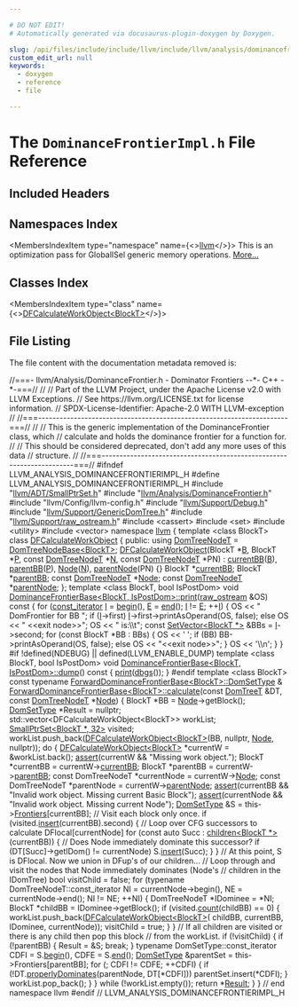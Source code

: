 ```yaml
---

# DO NOT EDIT!
# Automatically generated via docusaurus-plugin-doxygen by Doxygen.

slug: /api/files/include/include/llvm/include/llvm/analysis/dominancefrontierimpl-h
custom_edit_url: null
keywords:
  - doxygen
  - reference
  - file

---
```





# The `DominanceFrontierImpl.h` File Reference

<DoxygenPage pluginConfig={pluginConfig}>



## Included Headers

<IncludesList>
<IncludesListItem
  filePath="llvm/ADT/SmallPtrSet.h"
  permalink="/docs/api/files/include/include/llvm/include/llvm/adt/smallptrset-h"
  isLocal="true" />
<IncludesListItem
  filePath="llvm/Analysis/DominanceFrontier.h"
  permalink="/docs/api/files/include/include/llvm/include/llvm/analysis/dominancefrontier-h"
  isLocal="true" />
<IncludesListItem
  filePath="llvm/Config/llvm-config.h"
  permalink=""
  isLocal="true" />
<IncludesListItem
  filePath="llvm/Support/Debug.h"
  permalink="/docs/api/files/include/include/llvm/include/llvm/support/debug-h"
  isLocal="true" />
<IncludesListItem
  filePath="llvm/Support/GenericDomTree.h"
  permalink="/docs/api/files/include/include/llvm/include/llvm/support/genericdomtree-h"
  isLocal="true" />
<IncludesListItem
  filePath="llvm/Support/raw_ostream.h"
  permalink="/docs/api/files/include/include/llvm/include/llvm/support/raw-ostream-h"
  isLocal="true" />
<IncludesListItem
  filePath="cassert"
  permalink=""
  isLocal="false" />
<IncludesListItem
  filePath="set"
  permalink=""
  isLocal="false" />
<IncludesListItem
  filePath="utility"
  permalink=""
  isLocal="false" />
<IncludesListItem
  filePath="vector"
  permalink=""
  isLocal="false" />
</IncludesList>

## Namespaces Index

<MembersIndex>

<MembersIndexItem
  type="namespace"
  name={<><a href="/docs/api/namespaces/llvm">llvm</a></>}>
This is an optimization pass for GlobalISel generic memory operations. <a href="/docs/api/namespaces/llvm/#details">More...</a>
</MembersIndexItem>

</MembersIndex>

## Classes Index

<MembersIndex>

<MembersIndexItem
  type="class"
  name={<><a href="/docs/api/classes/llvm/dfcalculateworkobject">DFCalculateWorkObject&lt;BlockT&gt;</a></>}>
</MembersIndexItem>

</MembersIndex>


## File Listing

The file content with the documentation metadata removed is:

<ProgramListing>

<Link id="l00001" /><CodeLine lineNumber="1"><span class="doxyHighlightComment">//===- llvm/Analysis/DominanceFrontier.h - Dominator Frontiers --&#42;- C++ -&#42;-===//</span></CodeLine>
<Link id="l00002" /><CodeLine lineNumber="2"><span class="doxyHighlightComment">//</span></CodeLine>
<Link id="l00003" /><CodeLine lineNumber="3"><span class="doxyHighlightComment">// Part of the LLVM Project, under the Apache License v2.0 with LLVM Exceptions.</span></CodeLine>
<Link id="l00004" /><CodeLine lineNumber="4"><span class="doxyHighlightComment">// See https://llvm.org/LICENSE.txt for license information.</span></CodeLine>
<Link id="l00005" /><CodeLine lineNumber="5"><span class="doxyHighlightComment">// SPDX-License-Identifier: Apache-2.0 WITH LLVM-exception</span></CodeLine>
<Link id="l00006" /><CodeLine lineNumber="6"><span class="doxyHighlightComment">//</span></CodeLine>
<Link id="l00007" /><CodeLine lineNumber="7"><span class="doxyHighlightComment">//===----------------------------------------------------------------------===//</span></CodeLine>
<Link id="l00008" /><CodeLine lineNumber="8"><span class="doxyHighlightComment">//</span></CodeLine>
<Link id="l00009" /><CodeLine lineNumber="9"><span class="doxyHighlightComment">// This is the generic implementation of the DominanceFrontier class, which</span></CodeLine>
<Link id="l00010" /><CodeLine lineNumber="10"><span class="doxyHighlightComment">// calculate and holds the dominance frontier for a function for.</span></CodeLine>
<Link id="l00011" /><CodeLine lineNumber="11"><span class="doxyHighlightComment">//</span></CodeLine>
<Link id="l00012" /><CodeLine lineNumber="12"><span class="doxyHighlightComment">// This should be considered deprecated, don&#39;t add any more uses of this data</span></CodeLine>
<Link id="l00013" /><CodeLine lineNumber="13"><span class="doxyHighlightComment">// structure.</span></CodeLine>
<Link id="l00014" /><CodeLine lineNumber="14"><span class="doxyHighlightComment">//</span></CodeLine>
<Link id="l00015" /><CodeLine lineNumber="15"><span class="doxyHighlightComment">//===----------------------------------------------------------------------===//</span></CodeLine>
<Link id="l00016" /><CodeLine lineNumber="16"></CodeLine>
<Link id="l00017" /><CodeLine lineNumber="17"><span class="doxyHighlightPreprocessor">#ifndef LLVM&#95;ANALYSIS&#95;DOMINANCEFRONTIERIMPL&#95;H</span></CodeLine>
<Link id="l00018" /><CodeLine lineNumber="18"><span class="doxyHighlightPreprocessor">#define LLVM&#95;ANALYSIS&#95;DOMINANCEFRONTIERIMPL&#95;H</span></CodeLine>
<Link id="l00019" /><CodeLine lineNumber="19"></CodeLine>
<Link id="l00020" /><CodeLine lineNumber="20"><span class="doxyHighlightPreprocessor">#include &quot;<a href="/docs/api/files/include/include/llvm/include/llvm/adt/smallptrset-h">llvm/ADT/SmallPtrSet.h</a>&quot;</span></CodeLine>
<Link id="l00021" /><CodeLine lineNumber="21"><span class="doxyHighlightPreprocessor">#include &quot;<a href="/docs/api/files/include/include/llvm/include/llvm/analysis/dominancefrontier-h">llvm/Analysis/DominanceFrontier.h</a>&quot;</span></CodeLine>
<Link id="l00022" /><CodeLine lineNumber="22"><span class="doxyHighlightPreprocessor">#include &quot;llvm/Config/llvm-config.h&quot;</span></CodeLine>
<Link id="l00023" /><CodeLine lineNumber="23"><span class="doxyHighlightPreprocessor">#include &quot;<a href="/docs/api/files/include/include/llvm/include/llvm/support/debug-h">llvm/Support/Debug.h</a>&quot;</span></CodeLine>
<Link id="l00024" /><CodeLine lineNumber="24"><span class="doxyHighlightPreprocessor">#include &quot;<a href="/docs/api/files/include/include/llvm/include/llvm/support/genericdomtree-h">llvm/Support/GenericDomTree.h</a>&quot;</span></CodeLine>
<Link id="l00025" /><CodeLine lineNumber="25"><span class="doxyHighlightPreprocessor">#include &quot;<a href="/docs/api/files/include/include/llvm/include/llvm/support/raw-ostream-h">llvm/Support/raw&#95;ostream.h</a>&quot;</span></CodeLine>
<Link id="l00026" /><CodeLine lineNumber="26"><span class="doxyHighlightPreprocessor">#include &lt;cassert&gt;</span></CodeLine>
<Link id="l00027" /><CodeLine lineNumber="27"><span class="doxyHighlightPreprocessor">#include &lt;set&gt;</span></CodeLine>
<Link id="l00028" /><CodeLine lineNumber="28"><span class="doxyHighlightPreprocessor">#include &lt;utility&gt;</span></CodeLine>
<Link id="l00029" /><CodeLine lineNumber="29"><span class="doxyHighlightPreprocessor">#include &lt;vector&gt;</span></CodeLine>
<Link id="l00030" /><CodeLine lineNumber="30"></CodeLine>
<Link id="l00031" /><CodeLine lineNumber="31"><span class="doxyHighlightKeyword">namespace </span><span class="doxyHighlight"><a href="/docs/api/namespaces/llvm">llvm</a> &#123;</span></CodeLine>
<Link id="l00032" /><CodeLine lineNumber="32"></CodeLine>
<Link id="l00033" /><CodeLine lineNumber="33"><span class="doxyHighlightKeyword">template</span><span class="doxyHighlight"> &lt;</span><span class="doxyHighlightKeyword">class</span><span class="doxyHighlight"> BlockT&gt;</span></CodeLine>
<Link id="l00034" /><CodeLine lineNumber="34" lineLink="/docs/api/classes/llvm/dfcalculateworkobject"><span class="doxyHighlightKeyword">class </span><span class="doxyHighlight"><a href="/docs/api/classes/llvm/dfcalculateworkobject/#a1132cf43c02abb0420eab44af77251f1">DFCalculateWorkObject</a> &#123;</span></CodeLine>
<Link id="l00035" /><CodeLine lineNumber="35"><span class="doxyHighlightKeyword">public</span><span class="doxyHighlight">:</span></CodeLine>
<Link id="l00036" /><CodeLine lineNumber="36" lineLink="/docs/api/classes/llvm/dfcalculateworkobject/#ab02d6c0a90783a1dfc8b8fd75579c493"><span class="doxyHighlight">  </span><span class="doxyHighlightKeyword">using </span><span class="doxyHighlight"><a href="/docs/api/classes/llvm/dfcalculateworkobject/#ab02d6c0a90783a1dfc8b8fd75579c493">DomTreeNodeT</a> = <a href="/docs/api/classes/llvm/domtreenodebase">DomTreeNodeBase&lt;BlockT&gt;</a>;</span></CodeLine>
<Link id="l00037" /><CodeLine lineNumber="37"></CodeLine>
<Link id="l00038" /><CodeLine lineNumber="38" lineLink="/docs/api/classes/llvm/dfcalculateworkobject/#a1132cf43c02abb0420eab44af77251f1"><span class="doxyHighlight">  <a href="/docs/api/classes/llvm/dfcalculateworkobject/#a1132cf43c02abb0420eab44af77251f1">DFCalculateWorkObject</a>(BlockT &#42;<a href="/docs/api/files/lib/lib/ir/builtingcs-cpp/#ae76959fe811ba090de4cba69ac00f1da">B</a>, BlockT &#42;<a href="/docs/api/files/lib/lib/option/option-cpp/#a04665169063c8ca1f2ea96c27fc7c2b2">P</a>, </span><span class="doxyHighlightKeyword">const</span><span class="doxyHighlight"> <a href="/docs/api/classes/llvm/dfcalculateworkobject/#ab02d6c0a90783a1dfc8b8fd75579c493">DomTreeNodeT</a> &#42;<a href="/docs/api/files/lib/lib/support/regcomp-c/#a0240ac851181b84ac374872dc5434ee4">N</a>,</span></CodeLine>
<Link id="l00039" /><CodeLine lineNumber="39"><span class="doxyHighlight">                        </span><span class="doxyHighlightKeyword">const</span><span class="doxyHighlight"> <a href="/docs/api/classes/llvm/dfcalculateworkobject/#ab02d6c0a90783a1dfc8b8fd75579c493">DomTreeNodeT</a> &#42;PN)</span></CodeLine>
<Link id="l00040" /><CodeLine lineNumber="40"><span class="doxyHighlight">      : <a href="/docs/api/classes/llvm/dfcalculateworkobject/#a1b3b092b3c1c141ae74dd8d70ebdfde8">currentBB</a>(<a href="/docs/api/files/lib/lib/ir/builtingcs-cpp/#ae76959fe811ba090de4cba69ac00f1da">B</a>), <a href="/docs/api/classes/llvm/dfcalculateworkobject/#af5ac197048620957a1ed454a3dc17f53">parentBB</a>(<a href="/docs/api/files/lib/lib/option/option-cpp/#a04665169063c8ca1f2ea96c27fc7c2b2">P</a>), <a href="/docs/api/classes/llvm/dfcalculateworkobject/#ae183a7156a64a865c49ff67d117fd3bd">Node</a>(<a href="/docs/api/files/lib/lib/support/regcomp-c/#a0240ac851181b84ac374872dc5434ee4">N</a>), <a href="/docs/api/classes/llvm/dfcalculateworkobject/#a2798432847aeceedbd0d17b99d75ca58">parentNode</a>(PN) &#123;&#125;</span></CodeLine>
<Link id="l00041" /><CodeLine lineNumber="41"></CodeLine>
<Link id="l00042" /><CodeLine lineNumber="42" lineLink="/docs/api/classes/llvm/dfcalculateworkobject/#a1b3b092b3c1c141ae74dd8d70ebdfde8"><span class="doxyHighlight">  BlockT &#42;<a href="/docs/api/classes/llvm/dfcalculateworkobject/#a1b3b092b3c1c141ae74dd8d70ebdfde8">currentBB</a>;</span></CodeLine>
<Link id="l00043" /><CodeLine lineNumber="43" lineLink="/docs/api/classes/llvm/dfcalculateworkobject/#af5ac197048620957a1ed454a3dc17f53"><span class="doxyHighlight">  BlockT &#42;<a href="/docs/api/classes/llvm/dfcalculateworkobject/#af5ac197048620957a1ed454a3dc17f53">parentBB</a>;</span></CodeLine>
<Link id="l00044" /><CodeLine lineNumber="44" lineLink="/docs/api/classes/llvm/dfcalculateworkobject/#ae183a7156a64a865c49ff67d117fd3bd"><span class="doxyHighlight">  </span><span class="doxyHighlightKeyword">const</span><span class="doxyHighlight"> <a href="/docs/api/classes/llvm/dfcalculateworkobject/#ab02d6c0a90783a1dfc8b8fd75579c493">DomTreeNodeT</a> &#42;<a href="/docs/api/classes/llvm/dfcalculateworkobject/#ae183a7156a64a865c49ff67d117fd3bd">Node</a>;</span></CodeLine>
<Link id="l00045" /><CodeLine lineNumber="45" lineLink="/docs/api/classes/llvm/dfcalculateworkobject/#a2798432847aeceedbd0d17b99d75ca58"><span class="doxyHighlight">  </span><span class="doxyHighlightKeyword">const</span><span class="doxyHighlight"> <a href="/docs/api/classes/llvm/dfcalculateworkobject/#ab02d6c0a90783a1dfc8b8fd75579c493">DomTreeNodeT</a> &#42;<a href="/docs/api/classes/llvm/dfcalculateworkobject/#a2798432847aeceedbd0d17b99d75ca58">parentNode</a>;</span></CodeLine>
<Link id="l00046" /><CodeLine lineNumber="46"><span class="doxyHighlight">&#125;;</span></CodeLine>
<Link id="l00047" /><CodeLine lineNumber="47"></CodeLine>
<Link id="l00048" /><CodeLine lineNumber="48"><span class="doxyHighlightKeyword">template</span><span class="doxyHighlight"> &lt;</span><span class="doxyHighlightKeyword">class</span><span class="doxyHighlight"> BlockT, </span><span class="doxyHighlightKeywordType">bool</span><span class="doxyHighlight"> IsPostDom&gt;</span></CodeLine>
<Link id="l00049" /><CodeLine lineNumber="49" lineLink="/docs/api/classes/llvm/dominancefrontierbase/#a1d62e71017560a9a1ef52cc54fa4722f"><span class="doxyHighlightKeywordType">void</span><span class="doxyHighlight"> <a href="/docs/api/classes/llvm/dominancefrontierbase/#a1d62e71017560a9a1ef52cc54fa4722f">DominanceFrontierBase&lt;BlockT, IsPostDom&gt;::print</a>(<a href="/docs/api/classes/llvm/raw-ostream">raw&#95;ostream</a> &amp;OS)</span><span class="doxyHighlightKeyword"> const </span><span class="doxyHighlight">&#123;</span></CodeLine>
<Link id="l00050" /><CodeLine lineNumber="50"><span class="doxyHighlight">  </span><span class="doxyHighlightKeywordFlow">for</span><span class="doxyHighlight"> (<a href="/docs/api/classes/llvm/dominancefrontierbase/#ac914649957cfb11b0e85a0750cd5469b">const&#95;iterator</a> <a href="/docs/api/files/lib/lib/support/md5-cpp/#ac0eafdc9ee161b71e7af98af736952fd">I</a> = <a href="/docs/api/classes/llvm/dominancefrontierbase/#acb882f5f360082677dc4c752995993ba">begin</a>(), <a href="/docs/api/files/lib/lib/ir/builtingcs-cpp/#abb2b3a60ccc38a28239e19a1646e0c8a">E</a> = <a href="/docs/api/classes/llvm/dominancefrontierbase/#ace18597e260cc5f570acab0a3240fda7">end</a>(); <a href="/docs/api/files/lib/lib/support/md5-cpp/#ac0eafdc9ee161b71e7af98af736952fd">I</a> != <a href="/docs/api/files/lib/lib/ir/builtingcs-cpp/#abb2b3a60ccc38a28239e19a1646e0c8a">E</a>; ++<a href="/docs/api/files/lib/lib/support/md5-cpp/#ac0eafdc9ee161b71e7af98af736952fd">I</a>) &#123;</span></CodeLine>
<Link id="l00051" /><CodeLine lineNumber="51"><span class="doxyHighlight">    OS &lt;&lt; </span><span class="doxyHighlightStringLiteral">&quot;  DomFrontier for BB &quot;</span><span class="doxyHighlight">;</span></CodeLine>
<Link id="l00052" /><CodeLine lineNumber="52"><span class="doxyHighlight">    </span><span class="doxyHighlightKeywordFlow">if</span><span class="doxyHighlight"> (<a href="/docs/api/files/lib/lib/support/md5-cpp/#ac0eafdc9ee161b71e7af98af736952fd">I</a>-&gt;first)</span></CodeLine>
<Link id="l00053" /><CodeLine lineNumber="53"><span class="doxyHighlight">      <a href="/docs/api/files/lib/lib/support/md5-cpp/#ac0eafdc9ee161b71e7af98af736952fd">I</a>-&gt;first-&gt;printAsOperand(OS, </span><span class="doxyHighlightKeyword">false</span><span class="doxyHighlight">);</span></CodeLine>
<Link id="l00054" /><CodeLine lineNumber="54"><span class="doxyHighlight">    </span><span class="doxyHighlightKeywordFlow">else</span></CodeLine>
<Link id="l00055" /><CodeLine lineNumber="55"><span class="doxyHighlight">      OS &lt;&lt; </span><span class="doxyHighlightStringLiteral">&quot; &lt;&lt;exit node&gt;&gt;&quot;</span><span class="doxyHighlight">;</span></CodeLine>
<Link id="l00056" /><CodeLine lineNumber="56"><span class="doxyHighlight">    OS &lt;&lt; </span><span class="doxyHighlightStringLiteral">&quot; is:\\t&quot;</span><span class="doxyHighlight">;</span></CodeLine>
<Link id="l00057" /><CodeLine lineNumber="57"></CodeLine>
<Link id="l00058" /><CodeLine lineNumber="58"><span class="doxyHighlight">    </span><span class="doxyHighlightKeyword">const</span><span class="doxyHighlight"> <a href="/docs/api/classes/llvm/setvector">SetVector&lt;BlockT &#42;&gt;</a> &amp;BBs = <a href="/docs/api/files/lib/lib/support/md5-cpp/#ac0eafdc9ee161b71e7af98af736952fd">I</a>-&gt;second;</span></CodeLine>
<Link id="l00059" /><CodeLine lineNumber="59"></CodeLine>
<Link id="l00060" /><CodeLine lineNumber="60"><span class="doxyHighlight">    </span><span class="doxyHighlightKeywordFlow">for</span><span class="doxyHighlight"> (</span><span class="doxyHighlightKeyword">const</span><span class="doxyHighlight"> BlockT &#42;BB : BBs) &#123;</span></CodeLine>
<Link id="l00061" /><CodeLine lineNumber="61"><span class="doxyHighlight">      OS &lt;&lt; </span><span class="doxyHighlightCharLiteral">&#39; &#39;</span><span class="doxyHighlight">;</span></CodeLine>
<Link id="l00062" /><CodeLine lineNumber="62"><span class="doxyHighlight">      </span><span class="doxyHighlightKeywordFlow">if</span><span class="doxyHighlight"> (BB)</span></CodeLine>
<Link id="l00063" /><CodeLine lineNumber="63"><span class="doxyHighlight">        BB-&gt;printAsOperand(OS, </span><span class="doxyHighlightKeyword">false</span><span class="doxyHighlight">);</span></CodeLine>
<Link id="l00064" /><CodeLine lineNumber="64"><span class="doxyHighlight">      </span><span class="doxyHighlightKeywordFlow">else</span></CodeLine>
<Link id="l00065" /><CodeLine lineNumber="65"><span class="doxyHighlight">        OS &lt;&lt; </span><span class="doxyHighlightStringLiteral">&quot;&lt;&lt;exit node&gt;&gt;&quot;</span><span class="doxyHighlight">;</span></CodeLine>
<Link id="l00066" /><CodeLine lineNumber="66"><span class="doxyHighlight">    &#125;</span></CodeLine>
<Link id="l00067" /><CodeLine lineNumber="67"><span class="doxyHighlight">    OS &lt;&lt; </span><span class="doxyHighlightCharLiteral">&#39;\\n&#39;</span><span class="doxyHighlight">;</span></CodeLine>
<Link id="l00068" /><CodeLine lineNumber="68"><span class="doxyHighlight">  &#125;</span></CodeLine>
<Link id="l00069" /><CodeLine lineNumber="69"><span class="doxyHighlight">&#125;</span></CodeLine>
<Link id="l00070" /><CodeLine lineNumber="70"></CodeLine>
<Link id="l00071" /><CodeLine lineNumber="71"><span class="doxyHighlightPreprocessor">#if !defined(NDEBUG) || defined(LLVM&#95;ENABLE&#95;DUMP)</span></CodeLine>
<Link id="l00072" /><CodeLine lineNumber="72"><span class="doxyHighlightKeyword">template</span><span class="doxyHighlight"> &lt;</span><span class="doxyHighlightKeyword">class</span><span class="doxyHighlight"> BlockT, </span><span class="doxyHighlightKeywordType">bool</span><span class="doxyHighlight"> IsPostDom&gt;</span></CodeLine>
<Link id="l00073" /><CodeLine lineNumber="73" lineLink="/docs/api/classes/llvm/dominancefrontierbase/#a8db0c9c15b7c3714e4bc9ce22e1f2477"><span class="doxyHighlightKeywordType">void</span><span class="doxyHighlight"> <a href="/docs/api/classes/llvm/dominancefrontierbase/#a8db0c9c15b7c3714e4bc9ce22e1f2477">DominanceFrontierBase&lt;BlockT, IsPostDom&gt;::dump</a>()</span><span class="doxyHighlightKeyword"> const </span><span class="doxyHighlight">&#123;</span></CodeLine>
<Link id="l00074" /><CodeLine lineNumber="74"><span class="doxyHighlight">  <a href="/docs/api/namespaces/llvm/#a50bf746ca1858c0e272e3a802fc27942">print</a>(<a href="/docs/api/namespaces/llvm/#a7c46c742c31be54870e2038048e6b391">dbgs</a>());</span></CodeLine>
<Link id="l00075" /><CodeLine lineNumber="75"><span class="doxyHighlight">&#125;</span></CodeLine>
<Link id="l00076" /><CodeLine lineNumber="76"><span class="doxyHighlightPreprocessor">#endif</span></CodeLine>
<Link id="l00077" /><CodeLine lineNumber="77"></CodeLine>
<Link id="l00078" /><CodeLine lineNumber="78"><span class="doxyHighlightKeyword">template</span><span class="doxyHighlight"> &lt;</span><span class="doxyHighlightKeyword">class</span><span class="doxyHighlight"> BlockT&gt;</span></CodeLine>
<Link id="l00079" /><CodeLine lineNumber="79"><span class="doxyHighlightKeyword">const</span><span class="doxyHighlight"> </span><span class="doxyHighlightKeyword">typename</span><span class="doxyHighlight"> <a href="/docs/api/classes/llvm/forwarddominancefrontierbase/#ae31d0f6fdc554301489b6c46bfc54389">ForwardDominanceFrontierBase&lt;BlockT&gt;::DomSetType</a> &amp;</span></CodeLine>
<Link id="l00080" /><CodeLine lineNumber="80" lineLink="/docs/api/classes/llvm/forwarddominancefrontierbase/#a63025518f7389e16eca9b9fa4400fed7"><span class="doxyHighlight"><a href="/docs/api/classes/llvm/forwarddominancefrontierbase/#a63025518f7389e16eca9b9fa4400fed7">ForwardDominanceFrontierBase&lt;BlockT&gt;::calculate</a>(</span><span class="doxyHighlightKeyword">const</span><span class="doxyHighlight"> <a href="/docs/api/classes/llvm/forwarddominancefrontierbase/#ae84b3634196c2de69e55ecb00e91df41">DomTreeT</a> &amp;DT,</span></CodeLine>
<Link id="l00081" /><CodeLine lineNumber="81"><span class="doxyHighlight">                                                </span><span class="doxyHighlightKeyword">const</span><span class="doxyHighlight"> <a href="/docs/api/classes/llvm/forwarddominancefrontierbase/#af065017878424f9b3de1ceb1a993771b">DomTreeNodeT</a> &#42;<a href="/docs/api/classes/node">Node</a>) &#123;</span></CodeLine>
<Link id="l00082" /><CodeLine lineNumber="82"><span class="doxyHighlight">  BlockT &#42;BB = <a href="/docs/api/classes/node">Node</a>-&gt;getBlock();</span></CodeLine>
<Link id="l00083" /><CodeLine lineNumber="83"><span class="doxyHighlight">  <a href="/docs/api/classes/llvm/forwarddominancefrontierbase/#ae31d0f6fdc554301489b6c46bfc54389">DomSetType</a> &#42;Result = </span><span class="doxyHighlightKeyword">nullptr</span><span class="doxyHighlight">;</span></CodeLine>
<Link id="l00084" /><CodeLine lineNumber="84"></CodeLine>
<Link id="l00085" /><CodeLine lineNumber="85"><span class="doxyHighlight">  std::vector&lt;DFCalculateWorkObject&lt;BlockT&gt;&gt; workList;</span></CodeLine>
<Link id="l00086" /><CodeLine lineNumber="86"><span class="doxyHighlight">  <a href="/docs/api/classes/llvm/smallptrset">SmallPtrSet&lt;BlockT &#42;, 32&gt;</a> visited;</span></CodeLine>
<Link id="l00087" /><CodeLine lineNumber="87"></CodeLine>
<Link id="l00088" /><CodeLine lineNumber="88"><span class="doxyHighlight">  workList.push&#95;back(<a href="/docs/api/classes/llvm/dfcalculateworkobject">DFCalculateWorkObject&lt;BlockT&gt;</a>(BB, </span><span class="doxyHighlightKeyword">nullptr</span><span class="doxyHighlight">, <a href="/docs/api/classes/node">Node</a>, </span><span class="doxyHighlightKeyword">nullptr</span><span class="doxyHighlight">));</span></CodeLine>
<Link id="l00089" /><CodeLine lineNumber="89"><span class="doxyHighlight">  </span><span class="doxyHighlightKeywordFlow">do</span><span class="doxyHighlight"> &#123;</span></CodeLine>
<Link id="l00090" /><CodeLine lineNumber="90" lineLink="/docs/api/classes/llvm/dominancefrontierbase/#a1d62e71017560a9a1ef52cc54fa4722f"><span class="doxyHighlight">    <a href="/docs/api/classes/llvm/dfcalculateworkobject">DFCalculateWorkObject&lt;BlockT&gt;</a> &#42;currentW = &amp;workList.back();</span></CodeLine>
<Link id="l00091" /><CodeLine lineNumber="91"><span class="doxyHighlight">    <a href="/docs/api/files/lib/lib/target/lib/target/amdgpu/silowercontrolflow-cpp/#a4868c5d81c5ccc98c47aeab6244346a0">assert</a>(currentW &amp;&amp; </span><span class="doxyHighlightStringLiteral">&quot;Missing work object.&quot;</span><span class="doxyHighlight">);</span></CodeLine>
<Link id="l00092" /><CodeLine lineNumber="92"></CodeLine>
<Link id="l00093" /><CodeLine lineNumber="93"><span class="doxyHighlight">    BlockT &#42;currentBB = currentW-&gt;<a href="/docs/api/classes/llvm/dfcalculateworkobject/#a1b3b092b3c1c141ae74dd8d70ebdfde8">currentBB</a>;</span></CodeLine>
<Link id="l00094" /><CodeLine lineNumber="94" lineLink="/docs/api/classes/llvm/dominancefrontierbase/#a8db0c9c15b7c3714e4bc9ce22e1f2477"><span class="doxyHighlight">    BlockT &#42;parentBB = currentW-&gt;<a href="/docs/api/classes/llvm/dfcalculateworkobject/#af5ac197048620957a1ed454a3dc17f53">parentBB</a>;</span></CodeLine>
<Link id="l00095" /><CodeLine lineNumber="95"><span class="doxyHighlight">    </span><span class="doxyHighlightKeyword">const</span><span class="doxyHighlight"> DomTreeNodeT &#42;currentNode = currentW-&gt;<a href="/docs/api/classes/llvm/dfcalculateworkobject/#ae183a7156a64a865c49ff67d117fd3bd">Node</a>;</span></CodeLine>
<Link id="l00096" /><CodeLine lineNumber="96"><span class="doxyHighlight">    </span><span class="doxyHighlightKeyword">const</span><span class="doxyHighlight"> DomTreeNodeT &#42;parentNode = currentW-&gt;<a href="/docs/api/classes/llvm/dfcalculateworkobject/#a2798432847aeceedbd0d17b99d75ca58">parentNode</a>;</span></CodeLine>
<Link id="l00097" /><CodeLine lineNumber="97"><span class="doxyHighlight">    <a href="/docs/api/files/lib/lib/target/lib/target/amdgpu/silowercontrolflow-cpp/#a4868c5d81c5ccc98c47aeab6244346a0">assert</a>(currentBB &amp;&amp; </span><span class="doxyHighlightStringLiteral">&quot;Invalid work object. Missing current Basic Block&quot;</span><span class="doxyHighlight">);</span></CodeLine>
<Link id="l00098" /><CodeLine lineNumber="98"><span class="doxyHighlight">    <a href="/docs/api/files/lib/lib/target/lib/target/amdgpu/silowercontrolflow-cpp/#a4868c5d81c5ccc98c47aeab6244346a0">assert</a>(currentNode &amp;&amp; </span><span class="doxyHighlightStringLiteral">&quot;Invalid work object. Missing current Node&quot;</span><span class="doxyHighlight">);</span></CodeLine>
<Link id="l00099" /><CodeLine lineNumber="99"><span class="doxyHighlight">    <a href="/docs/api/classes/llvm/dominancefrontierbase/#abab51875dc9047ff13bd4810a547fa61">DomSetType</a> &amp;S = this-&gt;<a href="/docs/api/classes/llvm/dominancefrontierbase/#adf9b0616ab90b9239dfaa16828e74d5d">Frontiers</a>&#91;currentBB&#93;;</span></CodeLine>
<Link id="l00100" /><CodeLine lineNumber="100"></CodeLine>
<Link id="l00101" /><CodeLine lineNumber="101"><span class="doxyHighlight">    </span><span class="doxyHighlightComment">// Visit each block only once.</span></CodeLine>
<Link id="l00102" /><CodeLine lineNumber="102"><span class="doxyHighlight">    </span><span class="doxyHighlightKeywordFlow">if</span><span class="doxyHighlight"> (visited.<a href="/docs/api/classes/llvm/smallptrsetimpl/#a9d834ae3da8c62c2b668dada51335eb0">insert</a>(currentBB).second) &#123;</span></CodeLine>
<Link id="l00103" /><CodeLine lineNumber="103"><span class="doxyHighlight">      </span><span class="doxyHighlightComment">// Loop over CFG successors to calculate DFlocal&#91;currentNode&#93;</span></CodeLine>
<Link id="l00104" /><CodeLine lineNumber="104"><span class="doxyHighlight">      </span><span class="doxyHighlightKeywordFlow">for</span><span class="doxyHighlight"> (</span><span class="doxyHighlightKeyword">const</span><span class="doxyHighlight"> </span><span class="doxyHighlightKeyword">auto</span><span class="doxyHighlight"> Succ : <a href="/docs/api/namespaces/llvm/#acc2e6a2001a5f102f18060a53520e82b">children&lt;BlockT &#42;&gt;</a>(currentBB)) &#123;</span></CodeLine>
<Link id="l00105" /><CodeLine lineNumber="105"><span class="doxyHighlight">        </span><span class="doxyHighlightComment">// Does Node immediately dominate this successor?</span></CodeLine>
<Link id="l00106" /><CodeLine lineNumber="106"><span class="doxyHighlight">        </span><span class="doxyHighlightKeywordFlow">if</span><span class="doxyHighlight"> (DT&#91;Succ&#93;-&gt;getIDom() != currentNode)</span></CodeLine>
<Link id="l00107" /><CodeLine lineNumber="107"><span class="doxyHighlight">          S.<a href="/docs/api/classes/llvm/setvector/#af34eb71cc483e84d2eca80575cb9ccde">insert</a>(Succ);</span></CodeLine>
<Link id="l00108" /><CodeLine lineNumber="108"><span class="doxyHighlight">      &#125;</span></CodeLine>
<Link id="l00109" /><CodeLine lineNumber="109"><span class="doxyHighlight">    &#125;</span></CodeLine>
<Link id="l00110" /><CodeLine lineNumber="110"></CodeLine>
<Link id="l00111" /><CodeLine lineNumber="111"><span class="doxyHighlight">    </span><span class="doxyHighlightComment">// At this point, S is DFlocal.  Now we union in DFup&#39;s of our children...</span></CodeLine>
<Link id="l00112" /><CodeLine lineNumber="112"><span class="doxyHighlight">    </span><span class="doxyHighlightComment">// Loop through and visit the nodes that Node immediately dominates (Node&#39;s</span></CodeLine>
<Link id="l00113" /><CodeLine lineNumber="113"><span class="doxyHighlight">    </span><span class="doxyHighlightComment">// children in the IDomTree)</span></CodeLine>
<Link id="l00114" /><CodeLine lineNumber="114"><span class="doxyHighlight">    </span><span class="doxyHighlightKeywordType">bool</span><span class="doxyHighlight"> visitChild = </span><span class="doxyHighlightKeyword">false</span><span class="doxyHighlight">;</span></CodeLine>
<Link id="l00115" /><CodeLine lineNumber="115"><span class="doxyHighlight">    </span><span class="doxyHighlightKeywordFlow">for</span><span class="doxyHighlight"> (</span><span class="doxyHighlightKeyword">typename</span><span class="doxyHighlight"> DomTreeNodeT::const&#95;iterator NI = currentNode-&gt;begin(),</span></CodeLine>
<Link id="l00116" /><CodeLine lineNumber="116"><span class="doxyHighlight">                                               NE = currentNode-&gt;end();</span></CodeLine>
<Link id="l00117" /><CodeLine lineNumber="117"><span class="doxyHighlight">         NI != NE; ++NI) &#123;</span></CodeLine>
<Link id="l00118" /><CodeLine lineNumber="118"><span class="doxyHighlight">      DomTreeNodeT &#42;IDominee = &#42;NI;</span></CodeLine>
<Link id="l00119" /><CodeLine lineNumber="119"><span class="doxyHighlight">      BlockT &#42;childBB = IDominee-&gt;getBlock();</span></CodeLine>
<Link id="l00120" /><CodeLine lineNumber="120" lineLink="/docs/api/classes/llvm/forwarddominancefrontierbase/#a63025518f7389e16eca9b9fa4400fed7"><span class="doxyHighlight">      </span><span class="doxyHighlightKeywordFlow">if</span><span class="doxyHighlight"> (visited.<a href="/docs/api/classes/llvm/smallptrsetimpl/#a1f475b0df44ebd7169e720fa1bf9169e">count</a>(childBB) == 0) &#123;</span></CodeLine>
<Link id="l00121" /><CodeLine lineNumber="121"><span class="doxyHighlight">        workList.push&#95;back(<a href="/docs/api/classes/llvm/dfcalculateworkobject">DFCalculateWorkObject&lt;BlockT&gt;</a>(</span></CodeLine>
<Link id="l00122" /><CodeLine lineNumber="122"><span class="doxyHighlight">            childBB, currentBB, IDominee, currentNode));</span></CodeLine>
<Link id="l00123" /><CodeLine lineNumber="123"><span class="doxyHighlight">        visitChild = </span><span class="doxyHighlightKeyword">true</span><span class="doxyHighlight">;</span></CodeLine>
<Link id="l00124" /><CodeLine lineNumber="124"><span class="doxyHighlight">      &#125;</span></CodeLine>
<Link id="l00125" /><CodeLine lineNumber="125"><span class="doxyHighlight">    &#125;</span></CodeLine>
<Link id="l00126" /><CodeLine lineNumber="126"></CodeLine>
<Link id="l00127" /><CodeLine lineNumber="127"><span class="doxyHighlight">    </span><span class="doxyHighlightComment">// If all children are visited or there is any child then pop this block</span></CodeLine>
<Link id="l00128" /><CodeLine lineNumber="128"><span class="doxyHighlight">    </span><span class="doxyHighlightComment">// from the workList.</span></CodeLine>
<Link id="l00129" /><CodeLine lineNumber="129"><span class="doxyHighlight">    </span><span class="doxyHighlightKeywordFlow">if</span><span class="doxyHighlight"> (!visitChild) &#123;</span></CodeLine>
<Link id="l00130" /><CodeLine lineNumber="130"><span class="doxyHighlight">      </span><span class="doxyHighlightKeywordFlow">if</span><span class="doxyHighlight"> (!parentBB) &#123;</span></CodeLine>
<Link id="l00131" /><CodeLine lineNumber="131"><span class="doxyHighlight">        Result = &amp;S;</span></CodeLine>
<Link id="l00132" /><CodeLine lineNumber="132"><span class="doxyHighlight">        </span><span class="doxyHighlightKeywordFlow">break</span><span class="doxyHighlight">;</span></CodeLine>
<Link id="l00133" /><CodeLine lineNumber="133"><span class="doxyHighlight">      &#125;</span></CodeLine>
<Link id="l00134" /><CodeLine lineNumber="134"></CodeLine>
<Link id="l00135" /><CodeLine lineNumber="135"><span class="doxyHighlight">      </span><span class="doxyHighlightKeyword">typename</span><span class="doxyHighlight"> DomSetType::const&#95;iterator CDFI = S.<a href="/docs/api/classes/llvm/setvector/#ad0bf95396cec46a41371341460d14a1c">begin</a>(), CDFE = S.<a href="/docs/api/classes/llvm/setvector/#a889cc0df630d4b01e12d359517e26670">end</a>();</span></CodeLine>
<Link id="l00136" /><CodeLine lineNumber="136"><span class="doxyHighlight">      <a href="/docs/api/classes/llvm/dominancefrontierbase">DomSetType</a> &amp;parentSet = this-&gt;Frontiers&#91;parentBB&#93;;</span></CodeLine>
<Link id="l00137" /><CodeLine lineNumber="137"><span class="doxyHighlight">      </span><span class="doxyHighlightKeywordFlow">for</span><span class="doxyHighlight"> (; CDFI != CDFE; ++CDFI) &#123;</span></CodeLine>
<Link id="l00138" /><CodeLine lineNumber="138"><span class="doxyHighlight">        </span><span class="doxyHighlightKeywordFlow">if</span><span class="doxyHighlight"> (!DT.<a href="/docs/api/classes/llvm/dominatortreebase/#ade6d93f9485649bade540a37ec163058">properlyDominates</a>(parentNode, DT&#91;&#42;CDFI&#93;))</span></CodeLine>
<Link id="l00139" /><CodeLine lineNumber="139"><span class="doxyHighlight">          parentSet.insert(&#42;CDFI);</span></CodeLine>
<Link id="l00140" /><CodeLine lineNumber="140"><span class="doxyHighlight">      &#125;</span></CodeLine>
<Link id="l00141" /><CodeLine lineNumber="141"><span class="doxyHighlight">      workList.pop&#95;back();</span></CodeLine>
<Link id="l00142" /><CodeLine lineNumber="142"><span class="doxyHighlight">    &#125;</span></CodeLine>
<Link id="l00143" /><CodeLine lineNumber="143"></CodeLine>
<Link id="l00144" /><CodeLine lineNumber="144"><span class="doxyHighlight">  &#125; </span><span class="doxyHighlightKeywordFlow">while</span><span class="doxyHighlight"> (!workList.empty());</span></CodeLine>
<Link id="l00145" /><CodeLine lineNumber="145"></CodeLine>
<Link id="l00146" /><CodeLine lineNumber="146"><span class="doxyHighlight">  </span><span class="doxyHighlightKeywordFlow">return</span><span class="doxyHighlight"> &#42;<a href="/docs/api/namespaces/llvm/ms-demangle/#afb795990ffc0cb7321e7d1eacc246324a8eea62084ca7e541d918e823422bd82e">Result</a>;</span></CodeLine>
<Link id="l00147" /><CodeLine lineNumber="147"><span class="doxyHighlight">&#125;</span></CodeLine>
<Link id="l00148" /><CodeLine lineNumber="148"></CodeLine>
<Link id="l00149" /><CodeLine lineNumber="149"><span class="doxyHighlight">&#125; </span><span class="doxyHighlightComment">// end namespace llvm</span></CodeLine>
<Link id="l00150" /><CodeLine lineNumber="150"></CodeLine>
<Link id="l00151" /><CodeLine lineNumber="151"><span class="doxyHighlightPreprocessor">#endif </span><span class="doxyHighlightComment">// LLVM&#95;ANALYSIS&#95;DOMINANCEFRONTIERIMPL&#95;H</span></CodeLine>

</ProgramListing>


</DoxygenPage>
